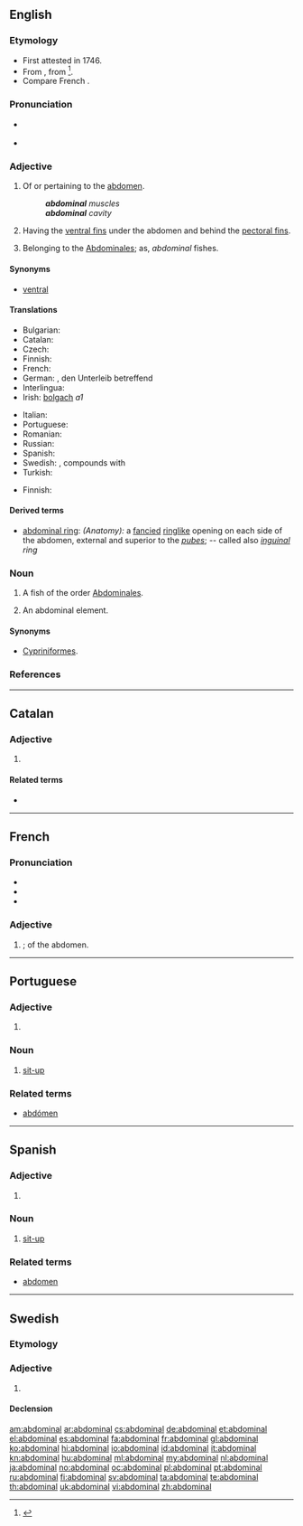 ==English==

===Etymology===
* First attested in 1746.
* From {{etyl|NL.}} {{term|abdominalis|lang=la}}, from {{etyl|la}} {{term|abdomen|abdōmen|lang=la}}<ref>{{reference-book | last = Dobbie | first = Elliott K. | coauthors = Dunmore, C. William, et al. | editor = Barnhart, Robert K.| title = Chambers Dictionary of Etymology | origyear = 1998 | year = 2004 | publisher = Chambers Harrap Publishers Ltd | location = Edinburgh, Scotland | isbn =0550142304 | pages = 2}}</ref>.
* Compare French {{term|abdominal|lang=fr}}.

===Pronunciation===
* {{a|US}} {{IPA|/æb.ˈdɑm.ə.nəl/|/əb.ˈdɑm.ə.nəl/}}
* {{audio|en-us-abdominal.ogg|Audio (US)}}

===Adjective===
{{en-adj|-}}

# Of or pertaining to the [[abdomen]].
#: '''''abdominal''' muscles''
#: '''''abdominal''' cavity''
# {{context|Icthyology}} Having the [[ventral fin]]s under the abdomen and behind the [[pectoral fin]]s.
# {{context|zoology|obsolete}} Belonging to the [[abdominales|Abdominales]]; as, ''abdominal'' fishes.

====Synonyms====
* {{sense|of or pertaining to the abdomen}} [[ventral]]

====Translations====
{{trans-top|of or pertaining to the abdomen}}
* Bulgarian: {{t-|bg|коремен}}
* Catalan: {{t|ca|abdominal}}
* Czech: {{t-|cs|břišní}}
* Finnish: {{t|fi|vatsa|alt=vatsa-}} {{qualifier|in compounds}}
* French: {{t+|fr|abdominal}}
* German: {{t|de|abdominal}}, den Unterleib betreffend
* Interlingua: {{t|ia|abdominal}}
* Irish: [[bolgach]] ''a1''
{{trans-mid}}
* Italian: {{t+|it|addominale}}
* Portuguese: {{t+|pt|abdominal}}
* Romanian: {{t|ro|abdominal|m|n}}
* Russian: {{t|ru|брюшной}}
* Spanish: {{t+|es|abdominal}}
* Swedish: {{t|sv|abdominal}}, compounds with {{t|sv|mage|c}}
* Turkish: {{t|tr|karın ile ilgili}}
{{trans-bottom}}

{{trans-top|having abdominal fins}}
* Finnish: {{t|fi|vatsaevällinen}}
{{trans-mid}}
{{trans-bottom}}

====Derived terms====
* [[abdominal ring]]: ''(Anatomy):'' a [[fancied]] [[ringlike]] opening on each side of the abdomen, external and superior to the ''[[pubes]]''; -- called also ''[[inguinal]] ring''

===Noun===
{{en-noun}}

# {{zoology|obsolete}} A fish of the order [[abdominales|Abdominales]].
# {{context|usually|_|plural}} An abdominal element.

====Synonyms====
* {{sense|fish}} [[Cypriniformes]].

===References===
<references/>
----

==Catalan==

===Adjective===
{{ca-adj|type=mf}}

# {{l|en|abdominal}}

====Related terms====
* {{l|ca|abdomen}}

----

==French==

===Pronunciation===
* {{IPA|/ab.dɔ.mi.nal/|lang=fr}}
* {{audio|Fr-abdominal.ogg|Audio}}
* {{homophones|abdominale|abdominales|lang=fr}}

===Adjective===
{{fr-adj|mp=abdominaux}}

# {{l|en|abdominal}}; of the abdomen.

----

==Portuguese==

===Adjective===
{{pt-adj|abdomina|l|comp=no}}

# {{l|en|abdominal}}

===Noun===
{{pt-noun|m|pl=abdominais}}

# [[sit-up]]

===Related terms===
* [[abdómen]]

----

==Spanish==

===Adjective===
{{es-adj|pl=abdominales}}

# {{l|en|abdominal}}

===Noun===
{{es-noun|m|pl=abdominales}}

# [[sit-up]]

===Related terms===
* [[abdomen]]

----

==Swedish==

===Etymology===
{{suffix|abdomen|al|lang=sv}}

===Adjective===
{{sv-adj|-}}

# {{l|en|abdominal}}

====Declension====
{{sv-adj-abs}}

[[am:abdominal]]
[[ar:abdominal]]
[[cs:abdominal]]
[[de:abdominal]]
[[et:abdominal]]
[[el:abdominal]]
[[es:abdominal]]
[[fa:abdominal]]
[[fr:abdominal]]
[[gl:abdominal]]
[[ko:abdominal]]
[[hi:abdominal]]
[[io:abdominal]]
[[id:abdominal]]
[[it:abdominal]]
[[kn:abdominal]]
[[hu:abdominal]]
[[ml:abdominal]]
[[my:abdominal]]
[[nl:abdominal]]
[[ja:abdominal]]
[[no:abdominal]]
[[oc:abdominal]]
[[pl:abdominal]]
[[pt:abdominal]]
[[ru:abdominal]]
[[fi:abdominal]]
[[sv:abdominal]]
[[ta:abdominal]]
[[te:abdominal]]
[[th:abdominal]]
[[uk:abdominal]]
[[vi:abdominal]]
[[zh:abdominal]]